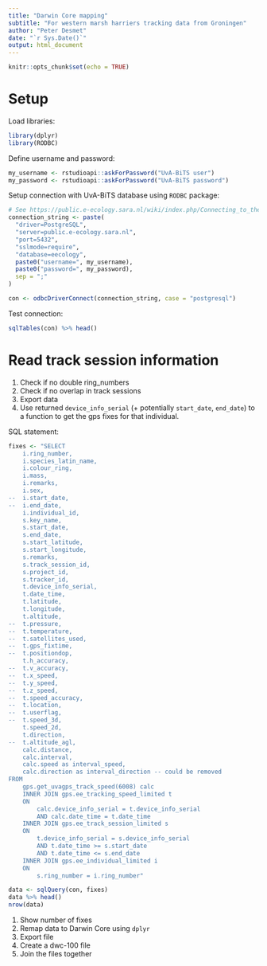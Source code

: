 ```yaml
---
title: "Darwin Core mapping"
subtitle: "For western marsh harriers tracking data from Groningen"
author: "Peter Desmet"
date: "`r Sys.Date()`"
output: html_document
---
```


```r
knitr::opts_chunk$set(echo = TRUE)
```

# Setup

Load libraries:

```r
library(dplyr)
library(RODBC)
```

Define username and password:

```r
my_username <- rstudioapi::askForPassword("UvA-BiTS user")
my_password <- rstudioapi::askForPassword("UvA-BiTS password")
```

Setup connection with UvA-BiTS database using `RODBC` package:

```r
# See https://public.e-ecology.sara.nl/wiki/index.php/Connecting_to_the_UvA-BiTS_database
connection_string <- paste(
  "driver=PostgreSQL",
  "server=public.e-ecology.sara.nl",
  "port=5432",
  "sslmode=require",
  "database=eecology",
  paste0("username=", my_username),
  paste0("password=", my_password),
  sep = ";"
)

con <- odbcDriverConnect(connection_string, case = "postgresql")
```

Test connection:

```r
sqlTables(con) %>% head()
```

# Read track session information

1. Check if no double ring_numbers
2. Check if no overlap in track sessions
3. Export data
4. Use returned `device_info_serial` (+ potentially `start_date`, `end_date`) to a function to get the gps fixes for that individual.

SQL statement:

```r
fixes <- "SELECT
    i.ring_number,
    i.species_latin_name,
    i.colour_ring,
    i.mass,
    i.remarks,
    i.sex,
--  i.start_date,
--  i.end_date,
    i.individual_id,
    s.key_name,
    s.start_date,
    s.end_date,
    s.start_latitude,
    s.start_longitude,
    s.remarks,
    s.track_session_id,
    s.project_id,
    s.tracker_id,
    t.device_info_serial,
    t.date_time,
    t.latitude,
    t.longitude,
    t.altitude,
--  t.pressure,
--  t.temperature,
--  t.satellites_used,
--  t.gps_fixtime,
--  t.positiondop,
    t.h_accuracy,
--  t.v_accuracy,
--  t.x_speed,
--  t.y_speed,
--  t.z_speed,
--  t.speed_accuracy,
--  t.location,
--  t.userflag,
--  t.speed_3d,
    t.speed_2d,
    t.direction,
--  t.altitude_agl,
    calc.distance,
    calc.interval,
    calc.speed as interval_speed,
    calc.direction as interval_direction -- could be removed
FROM
    gps.get_uvagps_track_speed(6008) calc
    INNER JOIN gps.ee_tracking_speed_limited t
    ON
        calc.device_info_serial = t.device_info_serial
        AND calc.date_time = t.date_time
    INNER JOIN gps.ee_track_session_limited s
    ON
        t.device_info_serial = s.device_info_serial
        AND t.date_time >= s.start_date
        AND t.date_time <= s.end_date
    INNER JOIN gps.ee_individual_limited i
    ON
        s.ring_number = i.ring_number"
```

```r
data <- sqlQuery(con, fixes)
data %>% head()
nrow(data)
```

1. Show number of fixes
2. Remap data to Darwin Core using `dplyr`
3. Export file
4. Create a dwc-100 file
5. Join the files together

